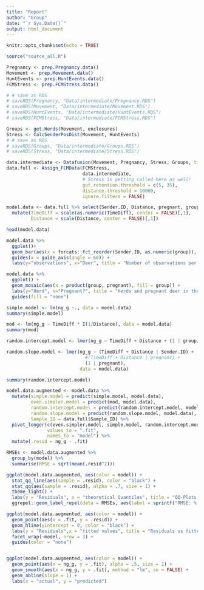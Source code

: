 ```yaml
---
title: "Report"
author: "Group"
date: "`r Sys.Date()`"
output: html_document
---
```


```r
knitr::opts_chunk$set(echo = TRUE)
```

```r
source("source_all.R")
```


```r
Pregnancy <- prep.Pregnancy.data()
Movement <- prep.Movement.data()
HuntEvents <- prep.HuntEvents.data()
FCMStress <- prep.FCMStress.data()

# # save as RDS
# saveRDS(Pregnancy, "Data/intermediate/Pregnancy.RDS")
# saveRDS(Movement, "Data/intermediate/Movement.RDS")
# saveRDS(HuntEvents, "Data/intermediate/HuntEvents.RDS")
# saveRDS(FCMStress, "Data/intermediate/FCMStress.RDS")
```

```r
Groups <- get.Herds(Movement, enclosures)
Stress <- CalcSenderPosDist(Movement, HuntEvents)
# # save as RDS
# saveRDS(Groups, "Data/intermediate/Groups.RDS")
# saveRDS(Stress, "Data/intermediate/Stress.RDS")
```


```r
data.intermediate <- Datafusion(Movement, Pregnancy, Stress, Groups, timediff = 2*60)
data.full <- Assign_FCMData(FCMStress,
                            data.intermediate,
                            # Stress is getting called here as well!
                            gut.retention.threshold = c(5, 35),
                            distance.threshold = 10000,
                            ignore.filters = FALSE)

model.data <- data.full %>% select(Sender.ID, Distance, pregnant, group, TimeDiff, ng_g) %>%
  mutate(TimeDiff = scale(as.numeric(TimeDiff), center = FALSE)[,1],
         Distance = scale(Distance, center = FALSE)[,1])
```

```r
head(model.data)

model.data %>%
  ggplot()+
  geom_bar(aes(x = forcats::fct_reorder(Sender.ID, as.numeric(group)), fill = group)) +
  guides(x = guide_axis(angle = 60)) +   
  labs(y="observations", x="Deer", title = "Number of observations per deer and herd") 

model.data %>%
  ggplot() +
  geom_mosaic(aes(x = product(group, pregnant), fill = group)) +   
  labs(y="Herd", x="Pregnant?", title = "Herds and pregnant deer in the model data") +
  guides(fill = "none")
```



```r
simple.model <- lm(ng_g ~., data = model.data)
summary(simple.model)

mod <- lm(ng_g ~ TimeDiff * I(1/Distance), data = model.data)
summary(mod)

random.intercept.model <- lmer(ng_g ~ TimeDiff + Distance + (1 | group/Sender.ID) + (1 | pregnant), data = model.data)

random.slope.model <- lmer(ng_g ~ (TimeDiff + Distance | Sender.ID) + 
                             #(TimeDiff + Distance | pregnant) +
                             (1 | pregnant), 
                           data = model.data)

summary(random.intercept.model)
```


```r
model.data.augmented <- model.data %>%
  mutate(simple.model = predict(simple.model, model.data),
         even.simpler.model = predict(mod, model.data),
         random.intercept.model = predict(random.intercept.model, model.data),
         random.slope.model = predict(random.slope.model, model.data),
         Sample_ID = data.full$Sample_ID) %>%
  pivot_longer(c(even.simpler.model, simple.model, random.intercept.model, random.slope.model),
               values_to = ".fit",
               names_to = "model") %>%
  mutate(.resid = ng_g - .fit)

RMSEs <- model.data.augmented %>%
  group_by(model) %>%
  summarise(RMSE = sqrt(mean(.resid^2)))

ggplot(model.data.augmented, aes(color = model)) +
  stat_qq_line(aes(sample = .resid), color = "black") + 
  stat_qq(aes(sample = .resid), alpha = .7, size = 1) + 
  theme_light() +
  labs(y = "Residuals", x = "theoretical Quantiles", title = "QQ-Plots of different model fits") +
  ggrepel::geom_label_repel(data = RMSEs, aes(label = sprintf("RMSE: %.2f", RMSE), x = 2, y = -150), direction = "y", force = .5) 

ggplot(model.data.augmented, aes(color = model)) +
  geom_point(aes(x = .fit, y = .resid)) +
  geom_hline(yintercept = 0, color = "black") +
  labs(y = "Residuals",x = "fitted values", title = "Residuals vs fitted values") +
  facet_wrap(~model, nrow = 3) +
  guides(color = "none")


ggplot(model.data.augmented, aes(color = model)) +
  geom_point(aes(x = ng_g, y = .fit), alpha = .5, size = 1) +
  geom_smooth(aes(x = ng_g, y = .fit), method = "lm", se = FALSE) +
  geom_abline(slope = 1) +
  labs(x = "actual", y = "predicted")
```

